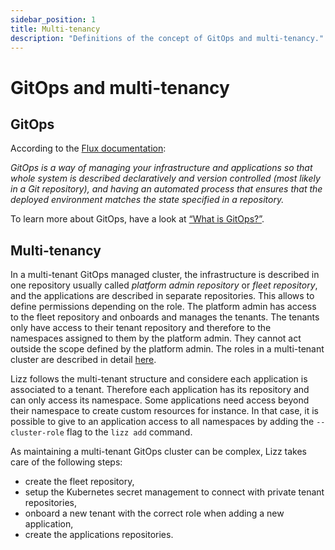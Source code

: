 ```yaml
---
sidebar_position: 1
title: Multi-tenancy
description: "Definitions of the concept of GitOps and multi-tenancy."
---
```



# GitOps and multi-tenancy

## GitOps

According to the [Flux documentation](https://fluxcd.io/flux/concepts/#gitops):

_GitOps is a way of managing your infrastructure and applications so that whole system is described declaratively and version controlled (most likely in a Git repository), and having an automated process that ensures that the deployed environment matches the state specified in a repository._

To learn more about GitOps, have a look at [“What is GitOps?”](https://www.gitops.tech/#what-is-gitops).

## Multi-tenancy

In a multi-tenant GitOps managed cluster, the infrastructure is described in one repository usually called _platform admin repository_ or _fleet repository_, and the applications are described in separate repositories.
This allows to define permissions depending on the role.
The platform admin has access to the fleet repository and onboards and manages the tenants.
The tenants only have access to their tenant repository and therefore to the namespaces assigned to them by the platform admin.
They cannot act outside the scope defined by the platform admin.
The roles in a multi-tenant cluster are described in detail [here](https://github.com/fluxcd/flux2-multi-tenancy#roles).

Lizz follows the multi-tenant structure and considere each application is associated to a tenant.
Therefore each application has its repository and can only access its namespace.
Some applications need access beyond their namespace to create custom resources for instance.
In that case, it is possible to give to an application access to all namespaces by adding the `--cluster-role` flag to the `lizz add` command.

As maintaining a multi-tenant GitOps cluster can be complex, Lizz takes care of the following steps:

- create the fleet repository,
- setup the Kubernetes secret management to connect with private tenant repositories,
- onboard a new tenant with the correct role when adding a new application,
- create the applications repositories.

<RepositoriesSvg className="illuSvg" />
